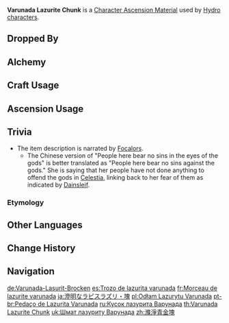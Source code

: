 {{Item Infobox
|id           = 104123
|image        = Item Varunada Lazurite Chunk.png
|type         = Character Ascension Materials
|invCategory  = Character Development Items
|group        = Varunada Lazurite
|group2       = Ascension Gems
|quality      = 4
|description  = Character Ascension material.<br />"My ideals have no stains.<br />I must correct you. People here bear no sins in the eyes of the gods..."
|source1      = Dropped by [[Normal Bosses]] and [[Weekly Bosses]] (Lv. 60+)
|source2      = [[Alchemy]] (AR 35+)
}}
'''Varunada Lazurite Chunk''' is a [[Character Ascension Material]] used by [[Hydro]] [[characters]].

==Dropped By==
{{Dropped By|level=60}}

==Alchemy==
{{Recipe
|type = Crafting
|Varunada Lazurite Fragment = 3
|Mora = 900
|sort = Varunada Lazurite Fragment;Mora
}}
{{Recipe
|type = Converting
|Agnidus Agate Chunk = 1
|Dust of Azoth = 9
|sort = Agnidus Agate Chunk;Dust of Azoth
}}
{{Recipe
|type = Converting
|Nagadus Emerald Chunk = 1
|Dust of Azoth = 9
|sort = Nagadus Emerald Chunk;Dust of Azoth
}}
{{Recipe
|type = Converting
|Vajrada Amethyst Chunk = 1
|Dust of Azoth = 9
|sort = Vajrada Amethyst Chunk;Dust of Azoth
}}
{{Recipe
|type = Converting
|Vayuda Turquoise Chunk = 1
|Dust of Azoth = 9
|sort = Vayuda Turquoise Chunk;Dust of Azoth
}}
{{Recipe
|type = Converting
|Shivada Jade Chunk = 1
|Dust of Azoth = 9
|sort = Shivada Jade Chunk;Dust of Azoth
}}
{{Recipe
|type = Converting
|Prithiva Topaz Chunk = 1
|Dust of Azoth = 9
|sort = Prithiva Topaz Chunk;Dust of Azoth
}}

==Craft Usage==
{{Craft Usage}}

==Ascension Usage==
{{Ascension Usage}}

==Trivia==
*The item description is narrated by [[Focalors]].
**The Chinese version of "People here bear no sins in the eyes of the gods" is better translated as "People here bear no sins against the gods." She is saying that her people have not done anything to offend the gods in [[Celestia]], linking back to her fear of them as indicated by [[Dainsleif]].

===Etymology===
{{Transclude|Varunada Lazurite|Etymology}}

==Other Languages==
{{Other Languages
|en      = Varunada Lazurite Chunk
|zhs     = 涤净青金块
|zhs_rm  = Díjìng Qīngjīn Kuài
|zht     = 滌淨青金塊
|zht_rm  = Díjìng Qīngjīn Kuài
|zh_tl   = Chunk of Cleansing Lazurite
|ja      = 澄明なラピスラズリ・塊
|ja_rm   = Choumei na Rapisu Razuri - Katamari
|ja_tl   = Clear Lapis Lazuli - Chunk
|ko      = 순수한 청금석 덩이
|ko_rm   = Sunsuhan Cheonggeumseok Deong'i
|ko_tl   = Pure Lazurite Chunk
|es      = Trozo de lazurita varunada
|es_tl   = Piece of Varunada Lazurite
|fr      = Morceau de lazurite varunada
|fr_tl   = Varunada Lazurite Chunk
|ru      = Кусок лазурита Варунада
|ru_tl   = Piece of Varunada Lazurite
|th      = Varunada Lazurite Chunk
|vi      = Miếng {{tt|Thanh Kim|青金}} Sạch
|vi_tl   = Piece of Clean Lazurite
|de      = Varunada-Lasurit-Brocken
|de_tl   = Varunada Lazurite Chunk
|id      = Varunada Lazurite Chunk
|pt      = Pedaço de Lazurita Varunada
|pt_tl   = 
|tr      = Varunada Lazuriti Parçası
|tr_tl   = 
|it      = Pezzo di lazurite Varunada
|it_tl   = 
}}

==Change History==
{{Change History|1.0}}

==Navigation==
{{Development Item Navbox|Character Ascension Materials}}

[[de:Varunada-Lasurit-Brocken]]
[[es:Trozo de lazurita varunada]]
[[fr:Morceau de lazurite varunada]]
[[ja:澄明なラピスラズリ・塊]]
[[pl:Odłam Lazurytu Varunada]]
[[pt-br:Pedaço de Lazurita Varunada]]
[[ru:Кусок лазурита Варунада]]
[[th:Varunada Lazurite Chunk]]
[[uk:Шмат лазуриту Варунада]]
[[zh:滌淨青金塊]]